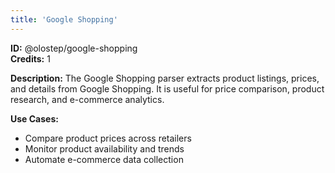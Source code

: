 ```yaml
---
title: 'Google Shopping'
---
```


**ID:** @olostep/google-shopping  
**Credits:** 1

**Description:**
The Google Shopping parser extracts product listings, prices, and details from Google Shopping. It is useful for price comparison, product research, and e-commerce analytics.

**Use Cases:**
- Compare product prices across retailers
- Monitor product availability and trends
- Automate e-commerce data collection


 